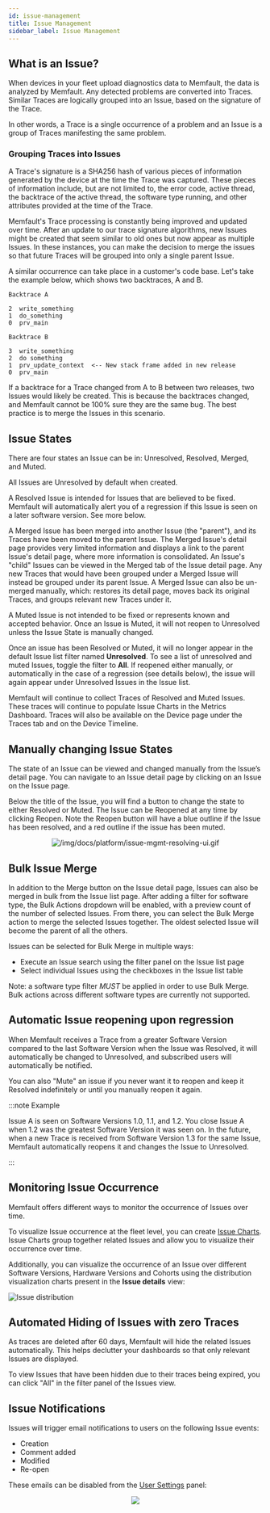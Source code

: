 ```yaml
---
id: issue-management
title: Issue Management
sidebar_label: Issue Management
---
```


## What is an Issue?

When devices in your fleet upload diagnostics data to Memfault, the data is
analyzed by Memfault. Any detected problems are converted into Traces. Similar
Traces are logically grouped into an Issue, based on the signature of the Trace.

In other words, a Trace is a single occurrence of a problem and an Issue is a
group of Traces manifesting the same problem.

### Grouping Traces into Issues

A Trace's signature is a SHA256 hash of various pieces of information generated
by the device at the time the Trace was captured. These pieces of information
include, but are not limited to, the error code, active thread, the backtrace of
the active thread, the software type running, and other attributes provided at
the time of the Trace.

Memfault's Trace processing is constantly being improved and updated over time.
After an update to our trace signature algorithms, new Issues might be created
that seem similar to old ones but now appear as multiple Issues. In these
instances, you can make the decision to merge the issues so that future Traces
will be grouped into only a single parent Issue.

A similar occurrence can take place in a customer's code base. Let's take the
example below, which shows two backtraces, A and B.

```
Backtrace A

2  write_something
1  do_something
0  prv_main

Backtrace B

3  write_something
2  do something
1  prv_update_context  <-- New stack frame added in new release
0  prv_main
```

If a backtrace for a Trace changed from A to B between two releases, two Issues
would likely be created. This is because the backtraces changed, and Memfault
cannot be 100% sure they are the same bug. The best practice is to merge the
Issues in this scenario.

## Issue States

There are four states an Issue can be in: Unresolved, Resolved, Merged, and
Muted.

All Issues are Unresolved by default when created.

A Resolved Issue is intended for Issues that are believed to be fixed. Memfault
will automatically alert you of a regression if this Issue is seen on a later
software version. See more below.

A Merged Issue has been merged into another Issue (the "parent"), and its Traces
have been moved to the parent Issue. The Merged Issue's detail page provides
very limited information and displays a link to the parent Issue's detail page,
where more information is consolidated. An Issue's "child" Issues can be viewed
in the Merged tab of the Issue detail page. Any new Traces that would have been
grouped under a Merged Issue will instead be grouped under its parent Issue. A
Merged Issue can also be un-merged manually, which: restores its detail page,
moves back its original Traces, and groups relevant new Traces under it.

A Muted Issue is not intended to be fixed or represents known and accepted
behavior. Once an Issue is Muted, it will not reopen to Unresolved unless the
Issue State is manually changed.

Once an issue has been Resolved or Muted, it will no longer appear in the
default Issue list filter named **Unresolved**. To see a list of unresolved and
muted Issues, toggle the filter to **All**. If reopened either manually, or
automatically in the case of a regression (see details below), the issue will
again appear under Unresolved Issues in the Issue list.

Memfault will continue to collect Traces of Resolved and Muted Issues. These
traces will continue to populate Issue Charts in the Metrics Dashboard. Traces
will also be available on the Device page under the Traces tab and on the Device
Timeline.

## Manually changing Issue States

The state of an Issue can be viewed and changed manually from the Issue’s detail
page. You can navigate to an Issue detail page by clicking on an Issue on the
Issue page.

Below the title of the Issue, you will find a button to change the state to
either Resolved or Muted. The Issue can be Reopened at any time by clicking
Reopen. Note the Reopen button will have a blue outline if the Issue has been
resolved, and a red outline if the issue has been muted.

<p align="center">
  <img
    src="/img/docs/platform/issue-mgmt-resolving-ui.gif"
    alt="/img/docs/platform/issue-mgmt-resolving-ui.gif"
  />
</p>

## Bulk Issue Merge

In addition to the Merge button on the Issue detail page, Issues can also be
merged in bulk from the Issue list page. After adding a filter for software
type, the Bulk Actions dropdown will be enabled, with a preview count of the
number of selected Issues. From there, you can select the Bulk Merge action to
merge the selected Issues together. The oldest selected Issue will become the
parent of all the others.

Issues can be selected for Bulk Merge in multiple ways:

- Execute an Issue search using the filter panel on the Issue list page
- Select individual Issues using the checkboxes in the Issue list table

Note: a software type filter _MUST_ be applied in order to use Bulk Merge. Bulk
actions across different software types are currently not supported.

## Automatic Issue reopening upon regression

When Memfault receives a Trace from a greater Software Version compared to the
last Software Version when the Issue was Resolved, it will automatically be
changed to Unresolved, and subscribed users will automatically be notified.

You can also "Mute" an issue if you never want it to reopen and keep it Resolved
indefinitely or until you manually reopen it again.

:::note Example

Issue A is seen on Software Versions 1.0, 1.1, and 1.2. You close Issue A when
1.2 was the greatest Software Version it was seen on. In the future, when a new
Trace is received from Software Version 1.3 for the same Issue, Memfault
automatically reopens it and changes the Issue to Unresolved.

:::

## Monitoring Issue Occurrence

Memfault offers different ways to monitor the occurrence of Issues over time.

To visualize Issue occurrence at the fleet level, you can create
[Issue Charts](/docs/platform/charts#issue-charts). Issue Charts group together
related Issues and allow you to visualize their occurrence over time.

Additionally, you can visualize the occurrence of an Issue over different
Software Versions, Hardware Versions and Cohorts using the distribution
visualization charts present in the **Issue details** view:

![Issue distribution](/img/docs/platform/issue-distribution.png)

## Automated Hiding of Issues with zero Traces

As traces are deleted after 60 days, Memfault will hide the related Issues
automatically. This helps declutter your dashboards so that only relevant Issues
are displayed.

To view Issues that have been hidden due to their traces being expired, you can
click "All" in the filter panel of the Issues view.

## Issue Notifications

Issues will trigger email notifications to users on the following Issue events:

- Creation
- Comment added
- Modified
- Re-open

These emails can be disabled from the
[User Settings](https://app.memfault.com/organizations/-/projects/-/settings)
panel:

<p align="center">
  <img src="/img/docs/platform/user-notification-settings.png" />
</p>

